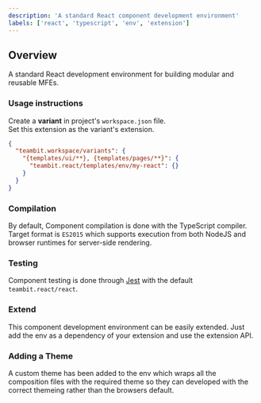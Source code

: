```yaml
---
description: 'A standard React component development environment'
labels: ['react', 'typescript', 'env', 'extension']
---
```


## Overview

A standard React development environment for building modular and reusable MFEs.

### Usage instructions

Create a **variant** in project's `workspace.json` file.  
Set this extension as the variant's extension.

```json
{
  "teambit.workspace/variants": {
    "{templates/ui/**}, {templates/pages/**}": {
      "teambit.react/templates/env/my-react": {}
    }
  }
}
```

### Compilation

By default, Component compilation is done with the TypeScript compiler. Target format is `ES2015` which
supports execution from both NodeJS and browser runtimes for server-side rendering.

### Testing

Component testing is done through [Jest](https://jestjs.io/) with the default `teambit.react/react`.

### Extend

This component development environment can be easily extended. Just add the env as a dependency of your extension
and use the extension API.

### Adding a Theme

A custom theme has been added to the env which wraps all the composition files with the required theme so they can developed with the correct themeing rather than the browsers default.
